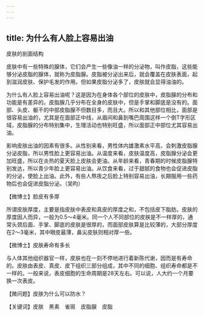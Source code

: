```yaml
---
---
---
```

title: 为什么有人脸上容易出油
---




皮肤的剖面结构



皮肤中有一些特殊的腺体，它们会产生一些像油一样的分泌物，叫作皮脂，这些能够分泌皮脂的腺体，就称为皮脂腺。皮脂被分泌出来后，就会覆盖在皮肤表面，起到滋润皮肤、保护毛发的作用。但如果皮脂分泌多了，皮肤就会显得油油的。

为什么有人脸上容易出油呢？这是因为在身体各个部位的皮肤中，皮脂腺的分布和功能是有差异的。皮脂腺几乎分布在全身的皮肤中，但是手掌和脚底是没有的。面部、头皮、躯干的中部皮脂腺不但数目多，而且大。所以和其他部位相比，面部是很容易出油的，尤其是在面部正中线，从眉间和鼻到嘴巴周围这样一个倒T字形区域，皮脂腺的分布特别集中，生理活动也特别旺盛，所以面部正中部位尤其容易出油。

影响皮肤出油的因素有很多。从性别来看，男性体内雄激素水平高，会刺激皮脂腺分泌皮脂，所以男性脸上更容易出油。从温度来看，皮肤温度高，皮脂腺分泌会更加旺盛，所以在炎热的夏天脸上皮肤会更油。从年龄来看，青春期的时候皮脂腺特别发达，所以青少年脸上更容易出油。从饮食来看，过于甜腻的食物也会促进皮脂的分泌，使脸上出油。此外，有些人熬夜之后脸上特别容易出油，长期服用一些药物后也会促进皮脂分泌。（吴昀）





【微博士】脸皮有多厚

所谓皮肤厚度，主要是指皮肤中表皮和真皮的厚度之和，不包括皮下脂肪。皮肤的厚度因人而异，一般为0.5～4毫米。同一个人不同部位的皮肤是不一样厚的，通常头颈后面、手掌、脚底的皮肤是很厚的，而面部皮肤算是比较薄的，大部分厚度在2～3毫米，其中眼皮最薄，鼻尖皮肤则相对厚一些。

【微博士】皮肤寿命有多长

与人体其他组织器官一样，皮肤也在一刻不停地进行着新陈代谢，因而是有寿命的。皮肤由表皮、真皮、皮下组织三部分组成，其中不同的细胞、组织寿命都是不一样的。一般来说，表皮细胞的生命周期是28天左右。可以说，人大约一个月要换一次表皮。

【微问题】皮肤为什么可以防水？

【关键词】皮肤　黑素　雀斑　皮脂腺　皮脂